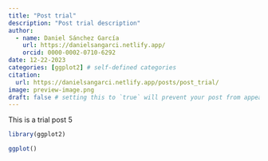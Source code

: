 ```yaml
---
title: "Post trial"
description: "Post trial description"
author:
  - name: Daniel Sánchez García
    url: https://danielsangarci.netlify.app/
    orcid: 0000-0002-0710-6292
date: 12-22-2023
categories: [ggplot2] # self-defined categories
citation: 
  url: https://danielsangarci.netlify.app/posts/post_trial/ 
image: preview-image.png
draft: false # setting this to `true` will prevent your post from appearing on your listing page until you're ready!
---
```


This is a trial post 5

``` r
library(ggplot2)

ggplot()
```
